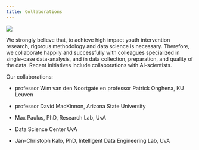 ```yaml
---
title: Collaborations
---
```

![](/images/images-2.png)

We strongly believe that, to achieve high impact youth intervention research, rigorous methodology and data science is necessary. Therefore, we collaborate happily and successfully with colleagues specialized in single-case data-analysis, and in data collection, preparation, and quality of the data. Recent initiatives include collaborations with AI-scientists.

Our collaborations:

*   professor Wim van den Noortgate en professor Patrick Onghena, KU Leuven
    
*   professor David MacKinnon, Arizona State University
    
*   Max Paulus, PhD, Research Lab, UvA
    
*   Data Science Center UvA
    
*   Jan-Christoph Kalo, PhD, Intelligent Data Engineering Lab, UvA